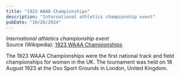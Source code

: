 ```yaml
---
title: "1923 WAAA Championships"
description: "International athletics championship event"
pubDate: "10/26/2024"
---
```


*International athletics championship event*  
Source (Wikipedia): [1923 WAAA Championships][1]

The 1923 WAAA Championships were the first national track and field championships for women in the UK. The tournament was held on 18 August 1923 at the Oxo Sport Grounds in London, United Kingdom.

[1]: https://en.wikipedia.org/wiki/1923_WAAA_Championships
